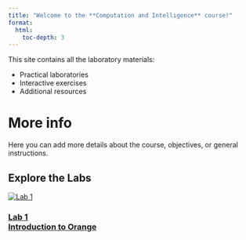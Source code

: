```yaml
---
title: "Welcome to the **Computation and Intelligence** course!"
format:
  html:
    toc-depth: 3
---
```


This site contains all the laboratory materials:

- Practical laboratories
- Interactive exercises
- Additional resources

# More info
Here you can add more details about the course, objectives, or general instructions.

## Explore the Labs

::: {=html}
<div class="lab-grid">

<a href="lab1.html" class="lab-card">
  <img src="images/lab1.jpg" alt="Lab 1">
  <div class="overlay"><h3>Lab 1<br/>Introduction to Orange</h3></div>
</a>
<!-- <a href="lab2.html" class="lab-card">
  <img src="images/lab2.jpg" alt="Lab 2">
  <div class="overlay"><h3>Lab 2<br/>Data Handling</h3></div>
</a>
<a href="lab3.html" class="lab-card">
  <img src="images/lab3.jpg" alt="Lab 3">
  <div class="overlay"><h3>Lab 3<br/>Visualization</h3></div>
</a> -->

</div>
:::

<!-- ![Lab 1](images/lab1.png){.img-fluid mb-2}
[Go to Lab 1](lab1.qmd){.btn .btn-primary mb-3} -->

<!-- ## Lab 2
![Lab 2](images/lab2.png){.img-fluid mb-2}
[Go to Lab 2](lab2.qmd){.btn .btn-primary mb-3}

## Lab 3
![Lab 3](images/lab3.png){.img-fluid mb-2}
[Go to Lab 3](lab3.qmd){.btn .btn-primary mb-3}

## Lab 4
![Lab 4](images/lab4.png){.img-fluid mb-2}
[Go to Lab 4](lab4.qmd){.btn .btn-primary mb-3}

## Lab 5
![Lab 5](images/lab5.png){.img-fluid mb-2}
[Go to Lab 5](lab5.qmd){.btn .btn-primary mb-3}

## Lab 6
![Lab 6](images/lab6.png){.img-fluid mb-2}
[Go to Lab 6](lab6.qmd){.btn .btn-primary mb-3}

## Lab 7
![Lab 7](images/lab.png){.img-fluid mb-2}
[Go to Lab 7](lab7.qmd){.btn .btn-primary mb-3} -->